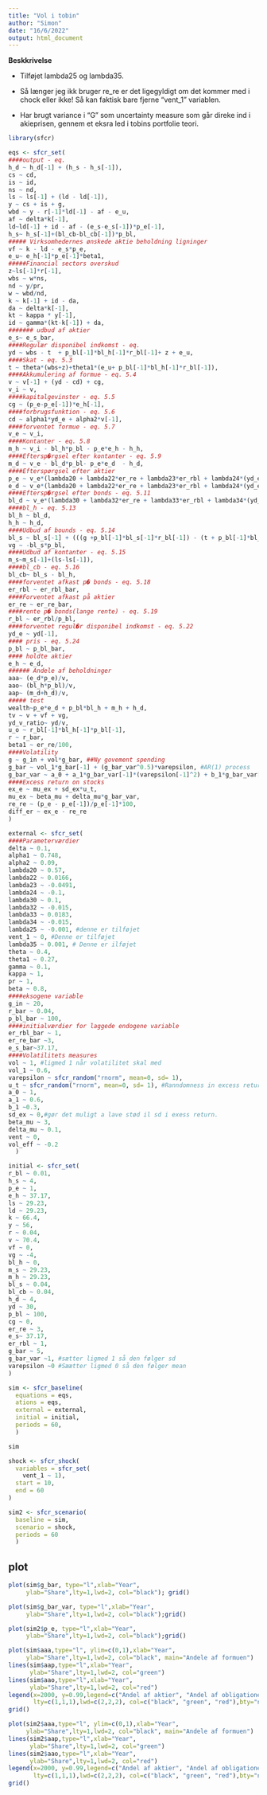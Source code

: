 ```yaml
---
title: "Vol i tobin"
author: "Simon"
date: "16/6/2022"
output: html_document
---
```


**Beskkrivelse**

- Tilføjet lambda25 og lambda35. 

- Så længer jeg ikk bruger re_re er det ligegyldigt om det kommer med i chock eller ikke! Så kan faktisk bare fjerne "vent_1" variablen. 

- Har brugt variance i "G" som uncertainty measure som går direke ind i akieprisen, gennem et eksra led i tobins portfolie teori. 

```r
library(sfcr)
```

```r
eqs <- sfcr_set(
####output - eq.
h_d ~ h_d[-1] + (h_s - h_s[-1]), 
cs ~ cd,
is ~ id,
ns ~ nd,
ls ~ ls[-1] + (ld - ld[-1]), 
y ~ cs + is + g,
wbd ~ y - r[-1]*ld[-1] - af - e_u,  
af ~ delta*k[-1],
ld~ld[-1] + id - af - (e_s-e_s[-1])*p_e[-1], 
h_s~ h_s[-1]+(bl_cb-bl_cb[-1])*p_bl, 
##### Virksomhedernes ønskede aktie beholdning ligninger 
vf ~ k - ld - e_s*p_e,   
e_u~ e_h[-1]*p_e[-1]*beta1,  
#####Financial sectors overskud 
z~ls[-1]*r[-1], 
wbs ~ w*ns, 
nd ~ y/pr, 
w ~ wbd/nd, 
k ~ k[-1] + id - da, 
da ~ delta*k[-1],
kt ~ kappa * y[-1],
id ~ gamma*(kt-k[-1]) + da,
####### udbud af aktier
e_s~ e_s_bar, 
####Regulær disponibel indkomst - eq.
yd ~ wbs - t  + p_bl[-1]*bl_h[-1]*r_bl[-1]+ z + e_u,   
####Skat - eq. 5.3 
t ~ theta*(wbs+z)+theta1*(e_u+ p_bl[-1]*bl_h[-1]*r_bl[-1]), 
####Akkumulering af formue - eq. 5.4
v ~ v[-1] + (yd - cd) + cg,  
v_i ~ v,
####kapitalgevinster - eq. 5.5
cg ~ (p_e-p_e[-1])*e_h[-1], 
####forbrugsfunktion - eq. 5.6
cd ~ alpha1*yd_e + alpha2*v[-1],
####forventet formue - eq. 5.7
v_e ~ v_i, 
####Kontanter - eq. 5.8
m_h ~ v_i - bl_h*p_bl - p_e*e_h - h_h,   
####Eftersp�rgsel efter kontanter - eq. 5.9
m_d ~ v_e - bl_d*p_bl- p_e*e_d  - h_d,
####Efterspørgsel efter aktier
p_e ~ v_e*(lambda20 + lambda22*er_re + lambda23*er_rbl + lambda24*(yd_e/v_e) + lambda25* g_bar_var*vent_1)/e_s, 
e_d ~ v_e*(lambda20 + lambda22*er_re + lambda23*er_rbl + lambda24*(yd_e/v_e) + lambda25* g_bar_var*vent_1)/p_e, 
####Eftersp�rgsel efter bonds - eq. 5.11
bl_d ~ v_e*(lambda30 + lambda32*er_re + lambda33*er_rbl + lambda34*(yd_e/v_e) + lambda35* g_bar_var*vent_1)/p_bl,
####bl_h - eq. 5.13
bl_h ~ bl_d,
h_h ~ h_d,
####Udbud af bounds - eq. 5.14
bl_s ~ bl_s[-1] + (((g +p_bl[-1]*bl_s[-1]*r_bl[-1]) - (t + p_bl[-1]*bl_cb[-1]*r_bl[-1]))/p_bl),
vg ~ -bl_s*p_bl,
####Udbud af kontanter - eq. 5.15
m_s~m_s[-1]+(ls-ls[-1]),
####bl_cb - eq. 5.16
bl_cb~ bl_s - bl_h, 
####forventet afkast p� bonds - eq. 5.18
er_rbl ~ er_rbl_bar,
####Forventet afkast på aktier 
er_re ~ er_re_bar, 
####rente p� bonds(lange rente) - eq. 5.19
r_bl ~ er_rbl/p_bl, 
####forventet regul�r disponibel indkomst - eq. 5.22
yd_e ~ yd[-1],
#### pris - eq. 5.24
p_bl ~ p_bl_bar,
#### holdte aktier
e_h ~ e_d,
###### Andele af beholdninger
aaa~ (e_d*p_e)/v,
aao~ (bl_h*p_bl)/v,
aap~ (m_d+h_d)/v,
##### test
wealth~p_e*e_d + p_bl*bl_h + m_h + h_d,
tv ~ v + vf + vg,
yd_v_ratio~ yd/v,
u_o ~ r_bl[-1]*bl_h[-1]*p_bl[-1],
r ~ r_bar,
beta1 ~ er_re/100,
####Volatility
g ~ g_in + vol*g_bar, ##Ny govement spending
g_bar ~ vol_1*g_bar[-1] + (g_bar_var^0.5)*varepsilon, #AR(1) process
g_bar_var ~ a_0 + a_1*g_bar_var[-1]*(varepsilon[-1]^2) + b_1*g_bar_var[-1], #Brugt en GARCH(1,1) process, men er lidt i tvivl om den er skrevet rigtigt --> se noter
####Excess return on stocks
ex_e ~ mu_ex + sd_ex*u_t,
mu_ex ~ beta_mu + delta_mu*g_bar_var,
re_re ~ (p_e - p_e[-1])/p_e[-1]*100, 
diff_er ~ ex_e - re_re 
)
```

```r
external <- sfcr_set(
####Parameterværdier
delta ~ 0.1,
alpha1 ~ 0.748,
alpha2 ~ 0.09, 
lambda20 ~ 0.57,
lambda22 ~ 0.0166,
lambda23 ~ -0.0491,
lambda24 ~ -0.1, 
lambda30 ~ 0.1, 
lambda32 ~ -0.015,
lambda33 ~ 0.0183,
lambda34 ~ -0.015,
lambda25 ~ -0.001, #denne er tilføjet
vent_1 ~ 0, #Denne er tilføjet
lambda35 ~ 0.001, # Denne er ilføjet
theta ~ 0.4,
theta1 ~ 0.27,
gamma ~ 0.1, 
kappa ~ 1,
pr ~ 1,
beta ~ 0.8,  
####eksogene variable
g_in ~ 20,
r_bar ~ 0.04, 
p_bl_bar ~ 100,
####initialværdier for laggede endogene variable
er_rbl_bar ~ 1,
er_re_bar ~3,
e_s_bar~37.17,
####Volatilitets measures
vol ~ 1, #ligmed 1 når volatilitet skal med
vol_1 ~ 0.6,
varepsilon ~ sfcr_random("rnorm", mean=0, sd= 1),
u_t ~ sfcr_random("rnorm", mean=0, sd= 1), #Ranndomness in excess return
a_0 ~ 1,
a_1 ~ 0.6,
b_1 ~0.3,
sd_ex ~ 0,#gør det muligt a lave stød il sd i exess return.
beta_mu ~ 3,
delta_mu ~ 0.1,
vent ~ 0,
vol_eff ~ -0.2
  )

```


```r
initial <- sfcr_set(
r_bl ~ 0.01,
h_s ~ 4, 
p_e ~ 1,
e_h ~ 37.17,   
ls ~ 29.23,  
ld ~ 29.23,  
k ~ 66.4,
y ~ 56,
r ~ 0.04,
v ~ 70.4,
vf ~ 0,
vg ~ -4,
bl_h ~ 0,
m_s ~ 29.23, 
m_h ~ 29.23, 
bl_s ~ 0.04, 
bl_cb ~ 0.04, 
h_d ~ 4,
yd ~ 30,
p_bl ~ 100,
cg ~ 0,
er_re ~ 3,
e_s~ 37.17,   
er_rbl ~ 1,
g_bar ~ 5,
g_bar_var ~1, #sætter ligmed 1 så den følger sd
varepsilon ~0 #Sæætter ligmed 0 så den følger mean
)
```



```r
sim <- sfcr_baseline(
  equations = eqs,
  ations = eqs, 
  external = external,
  initial = initial,
  periods = 60, 
  )
```

```r
sim
```

```r
shock <- sfcr_shock(
  variables = sfcr_set(
    vent_1 ~ 1),
  start = 10,
  end = 60
)
```


```r
sim2 <- sfcr_scenario(
  baseline = sim,
  scenario = shock,
  periods = 60
  )
```


## plot

```r
plot(sim$g_bar, type="l",xlab="Year",
     ylab="Share",lty=1,lwd=2, col="black"); grid()
```

```r
plot(sim$g_bar_var, type="l",xlab="Year",
     ylab="Share",lty=1,lwd=2, col="black");grid()
```
```r
plot(sim2$p_e, type="l",xlab="Year",
     ylab="Share",lty=1,lwd=2, col="black");grid()
```


```r
plot(sim$aaa,type="l", ylim=c(0,1),xlab="Year",
     ylab="Share",lty=1,lwd=2, col="black", main="Andele af formuen")
lines(sim$aap,type="l",xlab="Year",
      ylab="Share",lty=1,lwd=2, col="green")
lines(sim$aao,type="l",xlab="Year",
      ylab="Share",lty=1,lwd=2, col="red")
legend(x=2000, y=0.99,legend=c("Andel af aktier", "Andel af obligationer", "Andel af penge"),
       lty=c(1,1,1),lwd=c(2,2,2), col=c("black", "green", "red"),bty="n")
grid()
```

```r
plot(sim2$aaa,type="l", ylim=c(0,1),xlab="Year",
     ylab="Share",lty=1,lwd=2, col="black", main="Andele af formuen")
lines(sim2$aap,type="l",xlab="Year",
      ylab="Share",lty=1,lwd=2, col="green")
lines(sim2$aao,type="l",xlab="Year",
      ylab="Share",lty=1,lwd=2, col="red")
legend(x=2000, y=0.99,legend=c("Andel af aktier", "Andel af obligationer", "Andel af penge"),
       lty=c(1,1,1),lwd=c(2,2,2), col=c("black", "green", "red"),bty="n")
grid()
```